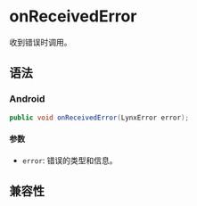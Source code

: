 # onReceivedError

收到错误时调用。

## 语法

### Android

```java
public void onReceivedError(LynxError error);
```

#### 参数

- `error`: 错误的类型和信息。

## 兼容性


<LegacyCompatTable metadata="lynx-native-api/lynx-view-client/on-received-error" />